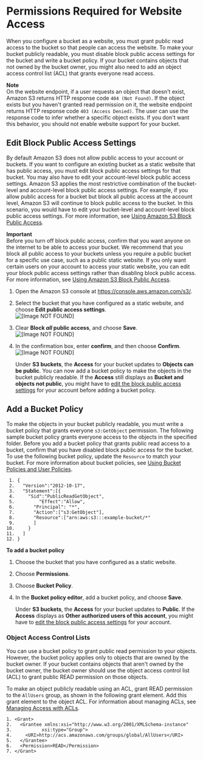 # Permissions Required for Website Access<a name="WebsiteAccessPermissionsReqd"></a>

When you configure a bucket as a website, you must grant public read access to the bucket so that people can access the website\. To make your bucket publicly readable, you must disable block public access settings for the bucket and write a bucket policy\. If your bucket contains objects that not owned by the bucket owner, you might also need to add an object access control list \(ACL\) that grants everyone read access\.

**Note**  
On the website endpoint, if a user requests an object that doesn't exist, Amazon S3 returns HTTP response code `404 (Not Found)`\. If the object exists but you haven't granted read permission on it, the website endpoint returns HTTP response code `403 (Access Denied)`\. The user can use the response code to infer whether a specific object exists\. If you don't want this behavior, you should not enable website support for your bucket\. 

## Edit Block Public Access Settings<a name="block-public-access-static-site"></a>

By default Amazon S3 does not allow public access to your account or buckets\. If you want to configure an existing bucket as a static website that has public access, you must edit block public access settings for that bucket\. You may also have to edit your account\-level block public access settings\. Amazon S3 applies the most restrictive combination of the bucket\-level and account\-level block public access settings\. For example, if you allow public access for a bucket but block all public access at the account level, Amazon S3 will continue to block public access to the bucket\. In this scenario, you would have to edit your bucket\-level and account\-level block public access settings\. For more information, see [Using Amazon S3 Block Public Access](access-control-block-public-access.mdx)\.

**Important**  
Before you turn off block public access, confirm that you want anyone on the internet to be able to access your bucket\. We recommend that you block all public access to your buckets unless you require a public bucket for a specific use case, such as a public static website\. If you only want certain users on your account to access your static website, you can edit your block public access settings rather than disabling block public access\. For more information, see [Using Amazon S3 Block Public Access](access-control-block-public-access.mdx)\.

1. Open the Amazon S3 console at [https://console\.aws\.amazon\.com/s3/](https://console.aws.amazon.com/s3/)\.

1. Select the bucket that you have configured as a static website, and choose **Edit public access settings**\.  
![\[Image NOT FOUND\]](http://docs.aws.amazon.com/AmazonS3/latest/dev/images/edit-public-access.png)

1. Clear **Block *all* public access**, and choose **Save**\.  
![\[Image NOT FOUND\]](http://docs.aws.amazon.com/AmazonS3/latest/dev/images/edit-public-access-clear.png)

1. In the confirmation box, enter **confirm**, and then choose **Confirm**\.  
![\[Image NOT FOUND\]](http://docs.aws.amazon.com/AmazonS3/latest/dev/images/edit-public-access-confirm.png)

   Under **S3 buckets**, the **Access** for your bucket updates to **Objects can be public**\. You can now add a bucket policy to make the objects in the bucket publicly readable\. If the **Access** still displays as **Bucket and objects not public**, you might have to [edit the block public access settings](https://docs.aws.amazon.com/AmazonS3/latest/user-guide/block-public-access-account.html) for your account before adding a bucket policy\.

## Add a Bucket Policy<a name="bucket-policy-static-site"></a>

To make the objects in your bucket publicly readable, you must write a bucket policy that grants everyone `s3:GetObject` permission\. The following sample bucket policy grants everyone access to the objects in the specified folder\. Before you add a bucket policy that grants public read access to a bucket, confirm that you have disabled block public access for the bucket\. To use the following bucket policy, update the `Resource` to match your bucket\. For more information about bucket policies, see [Using Bucket Policies and User Policies](using-iam-policies.mdx)\.

```
 1. {
 2.   "Version":"2012-10-17",
 3.   "Statement":[{
 4. 	"Sid":"PublicReadGetObject",
 5.         "Effect":"Allow",
 6. 	  "Principal": "*",
 7.       "Action":["s3:GetObject"],
 8.       "Resource":["arn:aws:s3:::example-bucket/*"
 9.       ]
10.     }
11.   ]
12. }
```

**To add a bucket policy**

1. Choose the bucket that you have configured as a static website\.

1. Choose **Permissions**\.

1. Choose **Bucket Policy**\.

1. In the **Bucket policy editor**, add a bucket policy, and choose **Save**\.

   Under **S3 buckets**, the **Access** for your bucket updates to **Public**\. If the **Access** displays as **Other authorized users of this account**, you might have to [edit the block public access settings](https://docs.aws.amazon.com/AmazonS3/latest/user-guide/block-public-access-account.html) for your account\. 

### Object Access Control Lists<a name="object-acl"></a>

You can use a bucket policy to grant public read permission to your objects\. However, the bucket policy applies only to objects that are owned by the bucket owner\. If your bucket contains objects that aren't owned by the bucket owner, the bucket owner should use the object access control list \(ACL\) to grant public READ permission on those objects\.

To make an object publicly readable using an ACL, grant READ permission to the `AllUsers` group, as shown in the following grant element\. Add this grant element to the object ACL\. For information about managing ACLs, see [Managing Access with ACLs](S3_ACLs_UsingACLs.mdx)\.

```
1. <Grant>
2.   <Grantee xmlns:xsi="http://www.w3.org/2001/XMLSchema-instance"
3.           xsi:type="Group">
4.     <URI>http://acs.amazonaws.com/groups/global/AllUsers</URI>
5.   </Grantee>
6.   <Permission>READ</Permission>
7. </Grant>
```